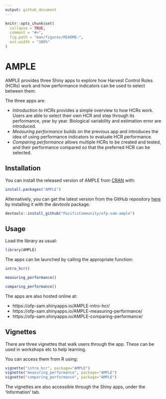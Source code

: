 ```yaml
---
output: github_document
---
```


<!-- README.md is generated from README.Rmd. Please edit that file -->

```r
knitr::opts_chunk$set(
  collapse = TRUE,
  comment = "#>",
  fig.path = "man/figures/README-",
  out.width = "100%"
)
```

# AMPLE

<!-- badges: start -->
<!-- badges: end -->

AMPLE provides three Shiny apps to explore how Harvest Control Rules (HCRs) work and how performance indicators can be used to select between them.

The three apps are:

* *Introduction to HCRs* provides a simple overview to how HCRs work. Users are able to select their own HCR and step through its performance, year by year. Biological variability and estimation error are introduced.
* *Measuring performance* builds on the previous app and introduces the idea of using performance indicators to evaluate HCR performance.
* *Comparing performance* allows multiple HCRs to be created and tested, and their performance compared so that the preferred HCR can be selected.


## Installation

You can install the released version of AMPLE from [CRAN](https://CRAN.R-project.org) with:

``` r
install.packages("AMPLE")
```

Alternatively, you can get the latest version from the GitHub repository [here](https://github.com/PacificCommunity/ofp-sam-ample//) by installing it with the *devtools* package.

``` r
devtools::install_github("PacificCommunity/ofp-sam-ample")
```



## Usage

Load the library as usual:

```r
library(AMPLE)
```

The apps can be launched by calling the appropriate function:

```r
intro_hcr()
```

```r
measuring_performance()
```

```r
comparing_performance()
```

The apps are also hosted online at:

* https://ofp-sam.shinyapps.io/AMPLE-intro-hcr/
* https://ofp-sam.shinyapps.io/AMPLE-measuring-performance/
* https://ofp-sam.shinyapps.io/AMPLE-comparing-performance/

## Vignettes

There are three vignettes that walk users through the app.
These can be used in workshops etc to help learning.

You can access them from R using:

```r
vignette("intro_hcr", package="AMPLE")
vignette("measuring_performance", package="AMPLE")
vignette("comparing_performance", package="AMPLE")
```

The vignettes are also accessible through the Shiny apps, under the 'Information' tab.

